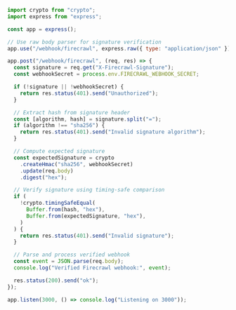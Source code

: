 ```js Node/Express
import crypto from "crypto";
import express from "express";

const app = express();

// Use raw body parser for signature verification
app.use("/webhook/firecrawl", express.raw({ type: "application/json" }));

app.post("/webhook/firecrawl", (req, res) => {
  const signature = req.get("X-Firecrawl-Signature");
  const webhookSecret = process.env.FIRECRAWL_WEBHOOK_SECRET;

  if (!signature || !webhookSecret) {
    return res.status(401).send("Unauthorized");
  }

  // Extract hash from signature header
  const [algorithm, hash] = signature.split("=");
  if (algorithm !== "sha256") {
    return res.status(401).send("Invalid signature algorithm");
  }

  // Compute expected signature
  const expectedSignature = crypto
    .createHmac("sha256", webhookSecret)
    .update(req.body)
    .digest("hex");

  // Verify signature using timing-safe comparison
  if (
    !crypto.timingSafeEqual(
      Buffer.from(hash, "hex"),
      Buffer.from(expectedSignature, "hex"),
    )
  ) {
    return res.status(401).send("Invalid signature");
  }

  // Parse and process verified webhook
  const event = JSON.parse(req.body);
  console.log("Verified Firecrawl webhook:", event);

  res.status(200).send("ok");
});

app.listen(3000, () => console.log("Listening on 3000"));
```
